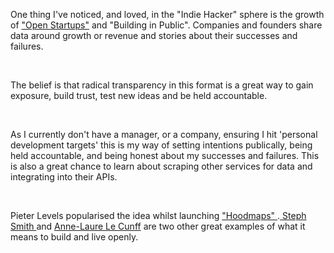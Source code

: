 One thing I've noticed, and loved, in the "Indie Hacker" sphere is the growth of <a href="https://openstartup.tm" className="utility__sidenote-contents-link">
"Open Startups"</a> and "Building in Public". Companies and founders share data around growth or revenue and stories about their successes and failures.

<br />

The belief is that radical transparency in this format is a great way to gain exposure, build trust, test new ideas and be held accountable.

<br />

As I currently don't have a manager, or a company, ensuring I hit 'personal development targets' this is my way of setting intentions publically, being held accountable, and being honest about my successes and failures. This is also a great chance to learn about scraping other services for data and integrating into their APIs.

<br />

Pieter Levels popularised the idea whilst launching <a href="https://levels.io/hoodmaps/" className="utility__sidenote-contents-link"> "Hoodmaps" </a> .<a href="https://stephsmith.io/open" className="utility__sidenote-contents-link"> Steph Smith </a> and <a href="https://nesslabs.com/annual-review-2019" className="utility__sidenote-contents-link"> Anne-Laure Le Cunff</a> are two other great examples of what it means to build and live openly.
